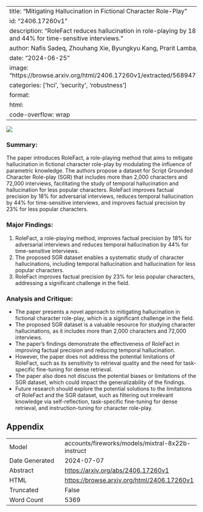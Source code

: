 
---
title: "Mitigating Hallucination in Fictional Character Role-Play"
id: "2406.17260v1"
description: "RoleFact reduces hallucination in role-playing by 18% for adversarial questions and 44% for time-sensitive interviews."
author: Nafis Sadeq, Zhouhang Xie, Byungkyu Kang, Prarit Lamba, Xiang Gao, Julian McAuley
date: "2024-06-25"
image: "https://browse.arxiv.org/html/2406.17260v1/extracted/5689471/Images/intro_rolefact.png"
categories: ['hci', 'security', 'robustness']
format:
  html:
    code-overflow: wrap
---

![](https://browse.arxiv.org/html/2406.17260v1/extracted/5689471/Images/intro_rolefact.png)

### Summary:

The paper introduces RoleFact, a role-playing method that aims to mitigate hallucination in fictional character role-play by modulating the influence of parametric knowledge. The authors propose a dataset for Script Grounded Character Role-play (SGR) that includes more than 2,000 characters and 72,000 interviews, facilitating the study of temporal hallucination and hallucination for less popular characters. RoleFact improves factual precision by 18% for adversarial interviews, reduces temporal hallucination by 44% for time-sensitive interviews, and improves factual precision by 23% for less popular characters.

### Major Findings:

1. RoleFact, a role-playing method, improves factual precision by 18% for adversarial interviews and reduces temporal hallucination by 44% for time-sensitive interviews.
2. The proposed SGR dataset enables a systematic study of character hallucinations, including temporal hallucination and hallucination for less popular characters.
3. RoleFact improves factual precision by 23% for less popular characters, addressing a significant challenge in the field.

### Analysis and Critique:

* The paper presents a novel approach to mitigating hallucination in fictional character role-play, which is a significant challenge in the field.
* The proposed SGR dataset is a valuable resource for studying character hallucinations, as it includes more than 2,000 characters and 72,000 interviews.
* The paper's findings demonstrate the effectiveness of RoleFact in improving factual precision and reducing temporal hallucination.
* However, the paper does not address the potential limitations of RoleFact, such as its sensitivity to retrieval quality and the need for task-specific fine-tuning for dense retrieval.
* The paper also does not discuss the potential biases or limitations of the SGR dataset, which could impact the generalizability of the findings.
* Future research should explore the potential solutions to the limitations of RoleFact and the SGR dataset, such as filtering out irrelevant knowledge via self-reflection, task-specific fine-tuning for dense retrieval, and instruction-tuning for character role-play.

## Appendix

|          |          |
|----------|----------|
| Model     | accounts/fireworks/models/mixtral-8x22b-instruct       |
| Date Generated     | 2024-07-07       |
| Abstract | [https://arxiv.org/abs/2406.17260v1](https://arxiv.org/abs/2406.17260v1)        |
| HTML     | [https://browse.arxiv.org/html/2406.17260v1](https://browse.arxiv.org/html/2406.17260v1)       |
| Truncated       | False       |
| Word Count       | 5369       |